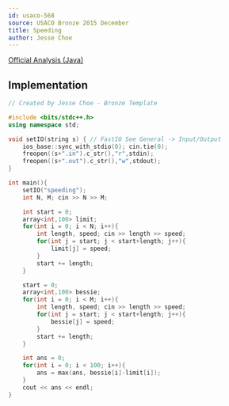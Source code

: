 ```yaml
---
id: usaco-568
source: USACO Bronze 2015 December
title: Speeding
author: Jesse Choe
---
```


[Official Analysis (Java)](http://www.usaco.org/current/data/sol_speeding_bronze_dec15.html)

<LanguageSection>
<CPPSection>

## Implementation

```cpp
// Created by Jesse Choe - Bronze Template

#include <bits/stdc++.h>
using namespace std;

void setIO(string s) { // FastIO See General -> Input/Output
	ios_base::sync_with_stdio(0); cin.tie(0);
	freopen((s+".in").c_str(),"r",stdin);
	freopen((s+".out").c_str(),"w",stdout);
}

int main(){
	setIO("speeding");
	int N, M; cin >> N >> M;

	int start = 0;
	array<int,100> limit;
	for(int i = 0; i < N; i++){
		int length, speed; cin >> length >> speed;
		for(int j = start; j < start+length; j++){
			limit[j] = speed;
		}
		start += length;
	}

	start = 0;
	array<int,100> bessie;
	for(int i = 0; i < M; i++){
		int length, speed; cin >> length >> speed;
		for(int j = start; j < start+length; j++){
			bessie[j] = speed;
		}
		start += length;
	}

	int ans = 0;
	for(int i = 0; i < 100; i++){
		ans = max(ans, bessie[i]-limit[i]);
	}
	cout << ans << endl;
}

```

</CPPSection>
</LanguageSection>
